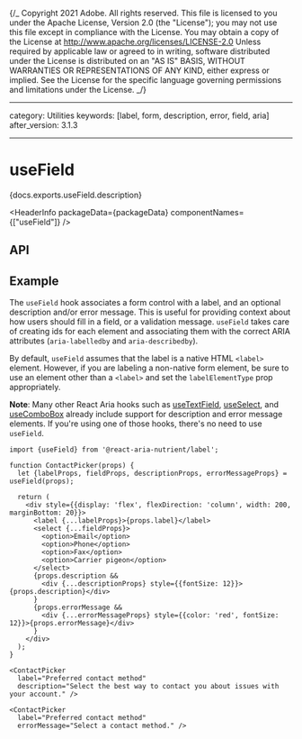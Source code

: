 {/_ Copyright 2021 Adobe. All rights reserved.
This file is licensed to you under the Apache License, Version 2.0 (the "License");
you may not use this file except in compliance with the License. You may obtain a copy
of the License at http://www.apache.org/licenses/LICENSE-2.0
Unless required by applicable law or agreed to in writing, software distributed under
the License is distributed on an "AS IS" BASIS, WITHOUT WARRANTIES OR REPRESENTATIONS
OF ANY KIND, either express or implied. See the License for the specific language
governing permissions and limitations under the License. _/}



---

category: Utilities
keywords: [label, form, description, error, field, aria]
after_version: 3.1.3

---

# useField

<PageDescription>{docs.exports.useField.description}</PageDescription>

<HeaderInfo packageData={packageData} componentNames={["useField"]} />

## API

<FunctionAPI function={docs.exports.useField} links={docs.links} />

## Example

The `useField` hook associates a form control with a label, and an optional description and/or error message. This is useful for providing context about how users should fill in a field, or a validation message. `useField` takes care of creating ids for each element and associating them with the correct ARIA attributes (`aria-labelledby` and `aria-describedby`).

By default, `useField` assumes that the label is a native HTML `<label>` element. However, if you are labeling a non-native form element, be sure to use an element other than a `<label>` and set the `labelElementType` prop appropriately.

**Note**: Many other React Aria hooks such as [useTextField](useTextField.html), [useSelect](useSelect.html), and [useComboBox](useComboBox.html) already include support for description and error message elements. If you're using one of those hooks, there's no need to use `useField`.

```tsx example
import {useField} from '@react-aria-nutrient/label';

function ContactPicker(props) {
  let {labelProps, fieldProps, descriptionProps, errorMessageProps} = useField(props);

  return (
    <div style={{display: 'flex', flexDirection: 'column', width: 200, marginBottom: 20}}>
      <label {...labelProps}>{props.label}</label>
      <select {...fieldProps}>
        <option>Email</option>
        <option>Phone</option>
        <option>Fax</option>
        <option>Carrier pigeon</option>
      </select>
      {props.description &&
        <div {...descriptionProps} style={{fontSize: 12}}>{props.description}</div>
      }
      {props.errorMessage &&
        <div {...errorMessageProps} style={{color: 'red', fontSize: 12}}>{props.errorMessage}</div>
      }
    </div>
  );
}

<ContactPicker
  label="Preferred contact method"
  description="Select the best way to contact you about issues with your account." />

<ContactPicker
  label="Preferred contact method"
  errorMessage="Select a contact method." />
```
